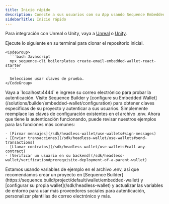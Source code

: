 ```yaml
---
title: Inicio rápido
description: Conecte a sus usuarios con su App usando Sequence Embedded Wallet.
sidebarTitle: Inicio rápido
---
```


Para integración con Unreal o Unity, vaya a [Unreal](/es/sdk/unreal/quickstart) o [Unity](/sdk/unity/installation).

<Steps>
  <Step title="Clonar repositorio inicial">
    Ejecute lo siguiente en su terminal para clonar el repositorio inicial.

    <CodeGroup>
      ```bash Javascript
      npx sequence-cli boilerplates create-email-embedded-wallet-react-starter
      ```

      Seleccione usar claves de prueba.
    </CodeGroup>
  </Step>

  <Step title="Conectar y autenticar">
    Vaya a `localhost:4444` e ingrese su correo electrónico para probar la autenticación.
  </Step>

  <Step title="Agregue sus claves de el Embedded Wallet">
    Visite Sequence Builder y [configure su Embedded Wallet](/solutions/builder/embedded-wallet/configuration) para obtener claves específicas de su proyecto y autenticar a sus usuarios. Simplemente reemplace las claves de configuración existentes en el archivo .env.
  </Step>

  <Step title="¡Use el Embedded Wallet de Sequence!">
    Ahora que tiene la autenticación funcionando, puede revisar nuestros ejemplos para las funciones más comunes:

    - [Firmar mensajes](/sdk/headless-wallet/use-wallets#sign-messages)
    - [Enviar transacciones](/sdk/headless-wallet/use-wallets#send-transactions)
    - [Llamar contratos](/sdk/headless-wallet/use-wallets#call-any-contract)
    - [Verificar un usuario en su backend](/sdk/headless-wallet/verification#prerequisite-deployment-of-a-parent-wallet)
  </Step>
</Steps>

<Tip>
  Estamos usando variables de ejemplo en el archivo .env, así que recomendamos crear un proyecto en [Sequence Builder](https://sequence.build/project/default/wallet/embedded-wallet) y [configurar su propia wallet](/sdk/headless-wallet) y actualizar las variables de entorno para usar más proveedores sociales para autenticación, personalizar plantillas de correo electrónico y más.
</Tip>